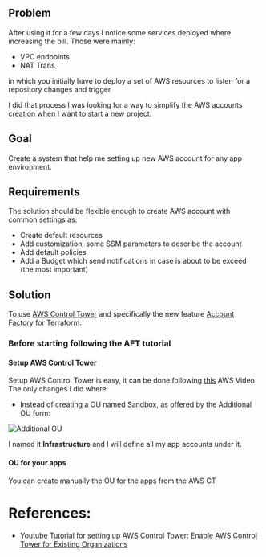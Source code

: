 ## Problem

After using it for a few days I notice some services deployed where increasing the bill. Those were mainly:

* VPC endpoints
* NAT Trans

in which you initially have to deploy a set of AWS resources to listen for a repository changes and trigger

I did that process I was looking for a way to simplify the AWS accounts creation when I want to start a new project.

## Goal

Create a system that help me setting up new AWS account for any app environment.

## Requirements

The solution should be flexible enough to create AWS account with common settings as: 
* Create default resources
* Add customization, some SSM parameters to describe the account
* Add default policies
* Add a Budget which send notifications in case is about to be exceed (the most important)

## Solution

To use [AWS Control Tower](https://aws.amazon.com/controltower/) and specifically the new feature [Account Factory for Terraform](https://aws.amazon.com/blogs/aws/new-aws-control-tower-account-factory-for-terraform/).

### Before starting following the AFT tutorial

#### Setup AWS Control Tower

Setup AWS Control Tower is easy, it can be done following [this](https://www.youtube.com/watch?v=CwRy0t8nfgM) AWS Video. The only changes I did where:

* Instead of creating a OU named Sandbox, as offered by the Additional OU form:

![Additional OU](./resources/Setup-AWS-CT-Additional-OU-form.png)

I named it **Infrastructure** and I will define all my app accounts under it. 

#### OU for your apps

You can create manually the OU for the apps from the AWS CT

# References:

* Youtube Tutorial for setting up AWS Control Tower: [Enable AWS Control Tower for Existing Organizations
](https://www.youtube.com/watch?v=CwRy0t8nfgM)